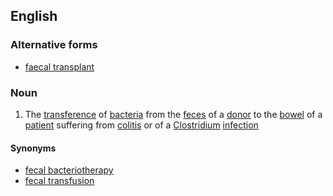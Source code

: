 ==English==

===Alternative forms===
* [[faecal transplant]]

===Noun===
{{en-noun|sg=[[fecal]] [[transplant]]}}

# {{medicine}} The [[transference]] of [[bacteria]] from the [[feces]] of a [[donor]] to the [[bowel]] of a [[patient]] suffering from [[colitis]] or of a [[Clostridium]] [[infection]]

====Synonyms====
* [[fecal bacteriotherapy]]
* [[fecal transfusion]]